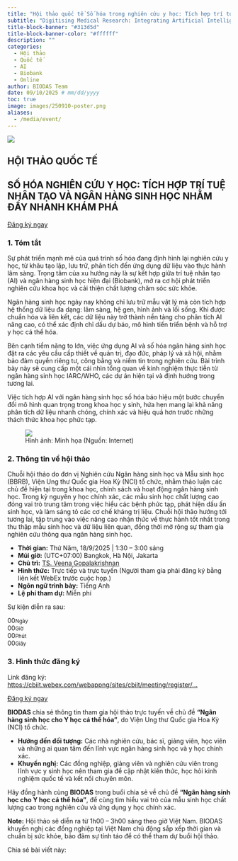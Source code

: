 ```yaml
---
title: "Hội thảo quốc tế Số hóa trong nghiên cứu y học: Tích hợp trí tuệ nhân tạo (AI) và ngân hàng sinh học (Biobank) nhằm đẩy nhanh nghiên cứu"
subtitle: "Digitising Medical Research: Integrating Artificial Intelligence and Biobanking for Accelerated Discovery"
title-block-banner: "#313d5d"
title-block-banner-color: "#ffffff"
description: ""
categories:
  - Hội thảo
  - Quốc tế
  - AI
  - Biobank
  - Online
author: BIODAS Team
date: 09/10/2025 # mm/dd/yyyy
toc: true
image: images/250910-poster.png
aliases: 
  - /media/event/
---
```


![](images/250910-poster.png){fig-align="center" class="img-cover"}



```{=html}
<!-- Gắn file CSS -->
<link rel="stylesheet" href="section-event-template.css">

<!-- Font Awesome CDN (hiển thị icon mạng xã hội) -->
<link rel="stylesheet" href="https://cdnjs.cloudflare.com/ajax/libs/font-awesome/6.5.0/css/all.min.css">

<section class="section-event-template">
  <div class="event-hero">
    <div class="light-beam"></div>

    <!-- PARTICLES -->
    <div class="particle-container">
      <div class="particle"></div><div class="particle"></div><div class="particle"></div>
      <div class="particle"></div><div class="particle"></div><div class="particle"></div>
      <div class="particle"></div><div class="particle"></div>
    </div>

    <div class="overlay"></div>
    <div class="hero-content">
      <h1 class="hero-title shimmer">HỘI THẢO QUỐC TẾ</h1>
      <h2 class="hero-subtitle">
        SỐ HÓA NGHIÊN CỨU Y HỌC: TÍCH HỢP TRÍ TUỆ NHÂN TẠO VÀ NGÂN HÀNG SINH HỌC NHẰM ĐẨY NHANH KHÁM PHÁ
      </h2>
      <a href="https://cbiit.webex.com/webappng/sites/cbiit/meeting/register/e9797166f4df411485ea03bc6050a985?ticket=4832534b00000007410103467bbb9fe6eae9bf4d27789b6ec7cc5fd886660b279888ccd469760374&timestamp=1759833481004&RGID=r9eca86620bdd4e16c1f14910c757478f&isAutoPopRegisterForm=false" class="btn-register" target="_blank">
        Đăng ký ngay
      </a>
    </div>
  </div>

  <div class="event-body">
    <h3>1. Tóm tắt</h3>
    <p>
      Sự phát triển mạnh mẽ của quá trình số hóa đang định hình lại nghiên cứu y học, từ khâu tạo lập, lưu trữ, phân tích đến ứng dụng dữ liệu vào thực hành lâm sàng. Trọng tâm của xu hướng này là sự kết hợp giữa trí tuệ nhân tạo (AI) và ngân hàng sinh học hiện đại (Biobank), mở ra cơ hội phát triển nghiên cứu khoa học và cải thiện chất lượng chăm sóc sức khỏe.
    </p>

    <p>
      Ngân hàng sinh học ngày nay không chỉ lưu trữ mẫu vật lý mà còn tích hợp hệ thống dữ liệu đa dạng: lâm sàng, hệ gen, hình ảnh và lối sống. Khi được chuẩn hóa và liên kết, các dữ liệu này trở thành nền tảng cho phân tích AI nâng cao, có thể xác định chỉ dấu dự báo, mô hình tiến triển bệnh và hỗ trợ y học cá thể hóa.
    </p>

    <p>
      Bên cạnh tiềm năng to lớn, việc ứng dụng AI và số hóa ngân hàng sinh học đặt ra các yêu cầu cấp thiết về quản trị, đạo đức, pháp lý và xã hội, nhằm bảo đảm quyền riêng tư, công bằng và niềm tin trong nghiên cứu. Bài trình bày này sẽ cung cấp một cái nhìn tổng quan về kinh nghiệm thực tiễn từ ngân hàng sinh học IARC/WHO, các dự án hiện tại và định hướng trong tương lai.
    </p>

    <p>
      Việc tích hợp AI với ngân hàng sinh học số hóa báo hiệu một bước chuyển đổi mô hình quan trọng trong khoa học y sinh, hứa hẹn mang lại khả năng phân tích dữ liệu nhanh chóng, chính xác và hiệu quả hơn trước những thách thức khoa học phức tạp.
    </p>

    <figure>
      <div class="img-wrap">
        <img src="https://i.pinimg.com/1200x/e5/65/73/e56573ad1b60b1fe0cac02c338fb8d88.jpg" class="img" />
      </div>
      <figcaption>
        Hình ảnh: Minh họa (Nguồn: Internet)
      </figcaption>
    </figure>

    <h3>2. Thông tin về hội thảo</h3>
    <p>
      Chuỗi hội thảo do đơn vị Nghiên cứu Ngân hàng sinh học và Mẫu sinh học (BBRB), Viện Ung thư Quốc gia Hoa Kỳ (NCI) tổ chức, nhằm thảo luận các chủ đề hiện tại trong khoa học, chính sách và hoạt động ngân hàng sinh học. 
      Trong kỷ nguyên y học chính xác, các mẫu sinh học chất lượng cao đóng vai trò trung tâm trong việc hiểu các bệnh phức tạp, phát hiện dấu ấn sinh học, và làm sáng tỏ các cơ chế kháng trị liệu. 
      Chuỗi hội thảo hướng tới tương lai, tập trung vào việc nâng cao nhận thức về thực hành tốt nhất trong thu thập mẫu sinh học và dữ liệu liên quan, đồng thời mở rộng sự tham gia nghiên cứu thông qua ngân hàng sinh học.
    </p>

    <!-- CALLOUT -->
    <div class="event-callout">
      <ul>
        <li><strong>Thời gian:</strong> Thứ Năm, 18/9/2025 | 1:30 – 3:00 sáng</li>
        <li><strong>Múi giờ:</strong> (UTC+07:00) Bangkok, Hà Nội, Jakarta</li>
        <li><strong>Chủ trì:</strong> <a href="https://www.linkedin.com/in/veenagopalakrishnan/" target="_blank">TS. Veena Gopalakrishnan</a></li>
        <li><strong>Hình thức:</strong> Trực tiếp và trực tuyến (Người tham gia phải đăng ký bằng liên kết WebEx trước cuộc họp.)</li>
        <li><strong>Ngôn ngữ trình bày:</strong> Tiếng Anh</li>
        <li><strong>Lệ phí tham dự:</strong> Miễn phí</li>
      </ul>
    </div>

    <!-- COUNTDOWN -->
    <div class="countdown-container">
      <p id="countdown-label" class="countdown-label">Sự kiện diễn ra sau:</p>
      <div class="countdown" id="countdown">
        <div class="digit"><span id="days">00</span><small>Ngày</small></div>
        <div class="digit"><span id="hours">00</span><small>Giờ</small></div>
        <div class="digit"><span id="minutes">00</span><small>Phút</small></div>
        <div class="digit"><span id="seconds">00</span><small>Giây</small></div>
      </div>
    </div>

    <h3>3. Hình thức đăng ký</h3>
    <p>
      Link đăng ký:
      <a href="https://cbiit.webex.com/webappng/sites/cbiit/meeting/register/e9797166f4df411485ea03bc6050a985?ticket=4832534b00000007410103467bbb9fe6eae9bf4d27789b6ec7cc5fd886660b279888ccd469760374&timestamp=1759833481004&RGID=r9eca86620bdd4e16c1f14910c757478f&isAutoPopRegisterForm=false" target="_blank">
        https://cbiit.webex.com/webappng/sites/cbiit/meeting/register/...
      </a>
    </p>

    <div class="btn-wrap">
      <a href="https://cbiit.webex.com/webappng/sites/cbiit/meeting/register/e9797166f4df411485ea03bc6050a985?ticket=4832534b00000007410103467bbb9fe6eae9bf4d27789b6ec7cc5fd886660b279888ccd469760374&timestamp=1759833481004&RGID=r9eca86620bdd4e16c1f14910c757478f&isAutoPopRegisterForm=false" class="btn-register" target="_blank">
        Đăng ký ngay
      </a>
    </div>

    <!-- CALLOUT -->
    <div class="event-callout">
      <p><strong>BIODAS</strong> chia sẻ thông tin tham gia hội thảo trực tuyến về chủ đề 
        <strong>“Ngân hàng sinh học cho Y học cá thể hóa”</strong>, do Viện Ung thư Quốc gia Hoa Kỳ (NCI) tổ chức.</p>
      <ul>
        <li><strong>Hướng đến đối tượng:</strong> Các nhà nghiên cứu, bác sĩ, giảng viên, học viên và những ai quan tâm đến lĩnh vực ngân hàng sinh học và y học chính xác.</li>
        <li><strong>Khuyến nghị:</strong> Các đồng nghiệp, giảng viên và nghiên cứu viên trong lĩnh vực y sinh học nên tham gia để cập nhật kiến thức, học hỏi kinh nghiệm quốc tế và kết nối chuyên môn.</li>
      </ul>
      <p>Hãy đồng hành cùng <strong>BIODAS</strong> trong buổi chia sẻ về chủ đề <strong>“Ngân hàng sinh học cho Y học cá thể hóa”</strong>, để cùng tìm hiểu vai trò của mẫu sinh học chất lượng cao trong nghiên cứu và ứng dụng y học chính xác.</p>
      <p><strong>Note:</strong> Hội thảo sẽ diễn ra từ 1h00 – 3h00 sáng theo giờ Việt Nam. BIODAS khuyến nghị các đồng nghiệp tại Việt Nam chủ động sắp xếp thời gian và chuẩn bị sức khỏe, bảo đảm sự tỉnh táo để có thể tham dự buổi hội thảo.</p>
    </div>

    <!-- SOCIAL SHARE -->
    <div class="social-section">
      <p class="share-note">Chia sẻ bài viết này:</p>
      <div class="social-share">
        <a href="https://www.facebook.com/sharer/sharer.php?u=https://www.biodas.net/media/event/250910-digitising-medical.html/" class="fb" title="Chia sẻ trên Facebook"><i class="fab fa-facebook-f"></i></a>
        <a href="https://twitter.com/intent/tweet?status=https://www.biodas.net/media/event/250910-digitising-medical.html/" class="x" title="Chia sẻ trên X / Twitter"><i class="fab fa-x-twitter"></i></a>
        <a href="https://www.linkedin.com/shareArticle?mini=true&url=https://biodas.net/media/event/250910-digitising-medical.html/" class="in" title="Chia sẻ trên LinkedIn"><i class="fab fa-linkedin-in"></i></a>
      </div>
    </div>
  </div>
</section>

<!-- Gắn file JS -->
<script>
  const targetDate = new Date("Sep 18, 2025 01:30:00").getTime();
</script>

<script src="section-event-template.js"></script>

```


